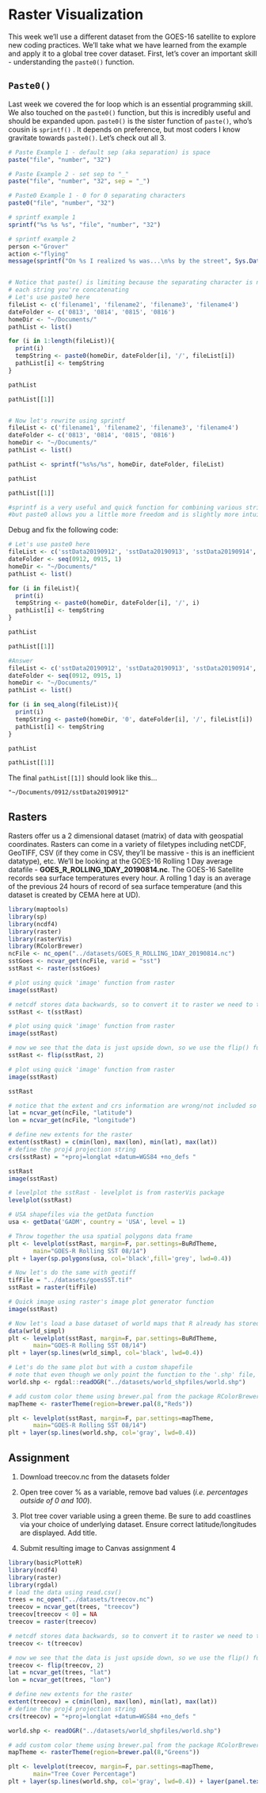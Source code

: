 # Raster Visualization

This week we'll use a different dataset from the GOES-16 satellite to explore new coding practices. We'll take what we have learned from the example and apply it to a global tree cover dataset. First, let's cover an important skill - understanding the `paste0()` function. 

## `Paste0()`

Last week we covered the for loop which is an essential programming skill. We also touched on the `paste0()` function, but this is incredibly useful and should be expanded upon. `paste0()` is the sister function of `paste()`, who's cousin is `sprintf()` . It depends on preference, but most coders I know gravitate towards `paste0()`. Let's check out all 3. 

``` r
# Paste Example 1 - default sep (aka separation) is space
paste("file", "number", "32")

# Paste Example 2 - set sep to "_"
paste("file", "number", "32", sep = "_")

# Paste0 Example 1 - 0 for 0 separating characters
paste0("file", "number", "32")

# sprintf example 1
sprintf("%s %s %s", "file", "number", "32")

# sprintf example 2
person <-"Grover"
action <-"flying"
message(sprintf("On %s I realized %s was...\n%s by the street", Sys.Date(), person, action))


# Notice that paste() is limiting because the separating character is not always present between
# each string you're concatenating
# Let's use paste0 here
fileList <- c('filename1', 'filename2', 'filename3', 'filename4')
dateFolder <- c('0813', '0814', '0815', '0816')
homeDir <- "~/Documents/"
pathList <- list()

for (i in 1:length(fileList)){
  print(i)
  tempString <- paste0(homeDir, dateFolder[i], '/', fileList[i])
  pathList[i] <- tempString
}

pathList

pathList[[1]]


# Now let's rewrite using sprintf
fileList <- c('filename1', 'filename2', 'filename3', 'filename4')
dateFolder <- c('0813', '0814', '0815', '0816')
homeDir <- "~/Documents/"
pathList <- list()

pathList <- sprintf("%s%s/%s", homeDir, dateFolder, fileList)

pathList

pathList[[1]]

#sprintf is a very useful and quick function for combining various strings into longer strings
#but paste0 allows you a little more freedom and is slightly more intuitive

```

Debug and fix the following code:

``` r
# Let's use paste0 here
fileList <- c('sstData20190912', 'sstData20190913', 'sstData20190914', 'sstData20190915')
dateFolder <- seq(0912, 0915, 1)
homeDir <- "~/Documents/"
pathList <- list()

for (i in fileList){
  print(i)
  tempString <- paste0(homeDir, dateFolder[i], '/', i)
  pathList[i] <- tempString
}

pathList

pathList[[1]]
```

```r
#Answer
fileList <- c('sstData20190912', 'sstData20190913', 'sstData20190914', 'sstData20190915')
dateFolder <- seq(0912, 0915, 1)
homeDir <- "~/Documents/"
pathList <- list()

for (i in seq_along(fileList)){
  print(i)
  tempString <- paste0(homeDir, '0', dateFolder[i], '/', fileList[i])
  pathList[i] <- tempString
}

pathList

pathList[[1]]
```
The final `pathList[[1]]` should look like this...

`"~/Documents/0912/sstData20190912"`


## Rasters

Rasters offer us a 2 dimensional dataset (matrix) of data with geospatial coordinates. Rasters can come in a variety of filetypes including netCDF, GeoTIFF, CSV (if they come in CSV, they'll be massive - this is an inefficient datatype), etc. We'll be looking at the GOES-16 Rolling 1 Day average datafile - **GOES_R_ROLLING_1DAY_20190814.nc**. The GOES-16 Satellite records sea surface temperatures every hour. A rolling 1 day is an average of the previous 24 hours of record of sea surface temperature (and this dataset is created by CEMA here at UD). 

``` r
library(maptools)
library(sp)
library(ncdf4)
library(raster)
library(rasterVis)
library(RColorBrewer)
ncFile <- nc_open("../datasets/GOES_R_ROLLING_1DAY_20190814.nc")
sstGoes <- ncvar_get(ncFile, varid = "sst")
sstRast <- raster(sstGoes)

# plot using quick 'image' function from raster
image(sstRast)

# netcdf stores data backwards, so to convert it to raster we need to transpose it
sstRast <- t(sstRast)

# plot using quick 'image' function from raster
image(sstRast)

# now we see that the data is just upside down, so we use the flip() function
sstRast <- flip(sstRast, 2)

# plot using quick 'image' function from raster
image(sstRast)

sstRast

# notice that the extent and crs information are wrong/not included so let's fix this
lat = ncvar_get(ncFile, "latitude")
lon = ncvar_get(ncFile, "longitude")

# define new extents for the raster
extent(sstRast) = c(min(lon), max(lon), min(lat), max(lat))
# define the proj4 projection string
crs(sstRast) = "+proj=longlat +datum=WGS84 +no_defs "

sstRast
image(sstRast)

# levelplot the sstRast - levelplot is from rasterVis package
levelplot(sstRast)

# USA shapefiles via the getData function
usa <- getData('GADM', country = 'USA', level = 1)

# Throw together the usa spatial polygons data frame
plt <- levelplot(sstRast, margin=F, par.settings=BuRdTheme,
       main="GOES-R Rolling SST 08/14")
plt + layer(sp.polygons(usa, col='black',fill='grey', lwd=0.4))
```

```r
# Now let's do the same with geotiff
tifFile = "../datasets/goesSST.tif"
sstRast = raster(tifFile)

# Quick image using raster's image plot generator function
image(sstRast)

# Now let's load a base dataset of world maps that R already has stored
data(wrld_simpl)
plt <- levelplot(sstRast, margin=F, par.settings=BuRdTheme,
       main="GOES-R Rolling SST 08/14")
plt + layer(sp.lines(wrld_simpl, col='black', lwd=0.4))

# Let's do the same plot but with a custom shapefile
# note that even though we only point the function to the '.shp' file, the '.shx' and '.dbf' need to be in the same folder for this to work. 
world.shp <- rgdal::readOGR("../datasets/world_shpfiles/world.shp")

# add custom color theme using brewer.pal from the package RColorBrewer and setting the rasterTheme
mapTheme <- rasterTheme(region=brewer.pal(8,"Reds"))

plt <- levelplot(sstRast, margin=F, par.settings=mapTheme,
       main="GOES-R Rolling SST 08/14")
plt + layer(sp.lines(world.shp, col='gray', lwd=0.4))


```

## Assignment

1. Download treecov.nc from the datasets folder

2. Open tree cover % as a variable, remove bad values (*i.e. percentages outside of 0 and 100*).

3. Plot tree cover variable using a green theme. Be sure to add coastlines via your choice of underlying dataset. Ensure correct latitude/longitudes are displayed. Add title.

4. Submit resulting image to Canvas assignment 4

``` r
library(basicPlotteR)
library(ncdf4)
library(raster)
library(rgdal)
# load the data using read.csv()
trees = nc_open("../datasets/treecov.nc")
treecov = ncvar_get(trees, "treecov")
treecov[treecov < 0] = NA
treecov = raster(treecov)

# netcdf stores data backwards, so to convert it to raster we need to transpose it
treecov <- t(treecov)

# now we see that the data is just upside down, so we use the flip() function
treecov <- flip(treecov, 2)
lat = ncvar_get(trees, "lat")
lon = ncvar_get(trees, "lon")

# define new extents for the raster
extent(treecov) = c(min(lon), max(lon), min(lat), max(lat))
# define the proj4 projection string
crs(treecov) = "+proj=longlat +datum=WGS84 +no_defs "

world.shp <- readOGR("../datasets/world_shpfiles/world.shp")

# add custom color theme using brewer.pal from the package RColorBrewer and setting the rasterTheme
mapTheme <- rasterTheme(region=brewer.pal(8,"Greens"))

plt <- levelplot(treecov, margin=F, par.settings=mapTheme,
       main="Tree Cover Percentage")
plt + layer(sp.lines(world.shp, col='gray', lwd=0.4)) + layer(panel.text(0,0,"Prof Simkins", alpha=0.3, col = "blue"))
```
